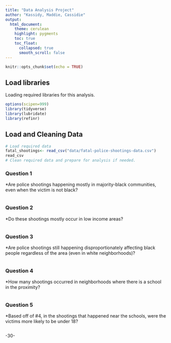 ```yaml
---
title: "Data Analysis Project"
author: "Kassidy, Maddie, Cassidie"
output:
  html_document:
    theme: cerulean
    highlight: pygments
    toc: true
    toc_float:
      collapsed: true
      smooth_scroll: false
---
```


```r
knitr::opts_chunk$set(echo = TRUE)
```

## Load libraries

Loading required libraries for this analysis.

```r
options(scipen=999)
library(tidyverse)
library(lubridate)
library(refinr)
```

## Load and Cleaning Data

```r
# Load required data
fatal_shootings<- read_csv("data/fatal-police-shootings-data.csv") 
read_csv
# Clean required data and prepare for analysis if needed. 


```



### Question 1
*Are police shootings happening mostly in majority-black communities, even when the victim is not black?

```r

```

### Question 2
*Do these shootings mostly occur in low income areas? 

```r

```

### Question 3
*Are police shootings still happening disproportionately affecting black people regardless of the area (even in white neighborhoods)?

```r

```

### Question 4
*How many shootings occurred in neighborhoods where there is a school in the proximity?


```r

```

### Question 5
*Based off of #4, in the shootings that happened near the schools, were the victims more likely to be under 18?

```r


```

-30-